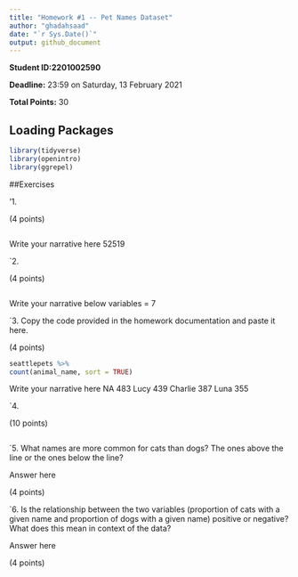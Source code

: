 ```yaml
---
title: "Homework #1 -- Pet Names Dataset"
author: "ghadahsaad"
date: "`r Sys.Date()`"
output: github_document
---
```


**Student ID:2201002590**

**Deadline:** 23:59 on Saturday, 13 February 2021

**Total Points:** 30


## Loading Packages

```r

library(tidyverse)
library(openintro)
library(ggrepel)
```


##Exercises


 '1.

(4 points)
```r

```
Write your narrative here
52519


`2.

(4 points)

```r

```
Write your narrative below
variables = 7

`3. Copy the code provided in the homework documentation and paste it here. 

(4 points)

```r
seattlepets %>%
count(animal_name, sort = TRUE)
```
Write your narrative here
 NA  483
 Lucy  439
 Charlie 387
 Luna  355


`4.

(10 points)

```r

```

`5.  What names are more common for cats than dogs? The ones above the line or the ones below the line?

Answer here

(4 points)

`6. Is the relationship between the two variables (proportion of cats with a given name and proportion of dogs with a given name) positive or negative? What does this mean in context of the data?

Answer here

(4 points)